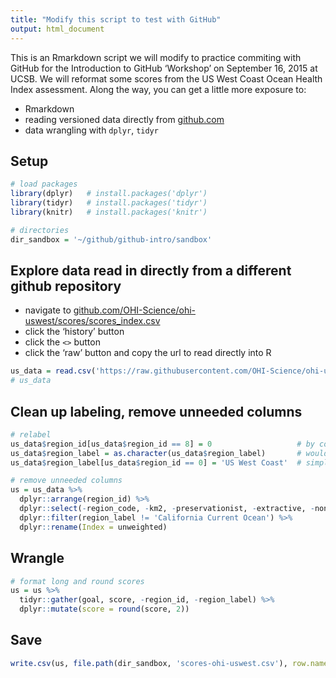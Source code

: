 ```yaml
---
title: "Modify this script to test with GitHub"
output: html_document
---
```


This is an Rmarkdown script we will modify to practice commiting with GitHub for the Introduction to GitHub 'Workshop' on September 16, 2015 at UCSB. We will reformat some scores from the US West Coast Ocean Health Index assessment. Along the way, you can get a little more exposure to:

- Rmarkdown
- reading versioned data directly from [github.com](https://github.com)
- data wrangling with `dplyr`, `tidyr`

## Setup

```r

# load packages
library(dplyr)   # install.packages('dplyr')
library(tidyr)   # install.packages('tidyr')
library(knitr)   # install.packages('knitr')

# directories
dir_sandbox = '~/github/github-intro/sandbox'

```


## Explore data read in directly from a different github repository

- navigate to [github.com/OHI-Science/ohi-uswest/scores/scores_index.csv](https://github.com/OHI-Science/ohi-uswest/scores/scores_index.csv)
- click the 'history' button
- click the `<>` button
- click the 'raw' button and copy the url to read directly into R

```r

us_data = read.csv('https://raw.githubusercontent.com/OHI-Science/ohi-uswest/bb2ca4ddc0746edc2f94b5ce07de54e4781f85ce/scores/scores_index.csv')
# us_data

```

## Clean up labeling, remove unneeded columns

```r

# relabel
us_data$region_id[us_data$region_id == 8] = 0                   # by convention, study area is region_id 0
us_data$region_label = as.character(us_data$region_label)       # wouldn't rename as factor
us_data$region_label[us_data$region_id == 0] = 'US West Coast'  # simplify name

# remove unneeded columns
us = us_data %>%
  dplyr::arrange(region_id) %>%
  dplyr::select(-region_code, -km2, -preservationist, -extractive, -nonextractive, -extreme, -cc_workshop) %>%
  dplyr::filter(region_label != 'California Current Ocean') %>%
  dplyr::rename(Index = unweighted)

```

## Wrangle

```r

# format long and round scores
us = us %>%
  tidyr::gather(goal, score, -region_id, -region_label) %>%
  dplyr::mutate(score = round(score, 2))

```

## Save

```r

write.csv(us, file.path(dir_sandbox, 'scores-ohi-uswest.csv'), row.names =F)

```

